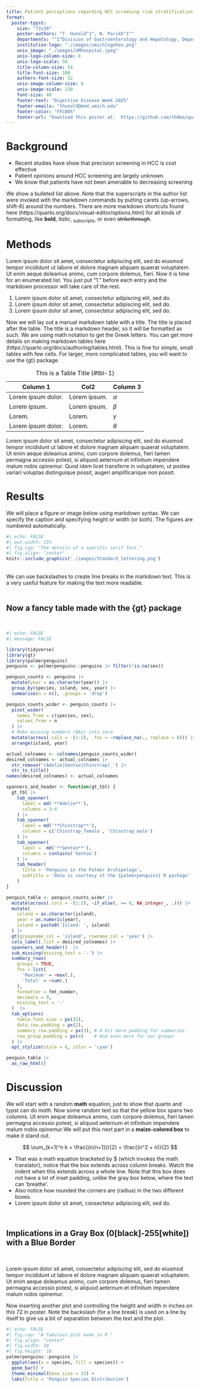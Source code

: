 ```yaml
---
title: Patient perceptions regarding HCC screening risk stratification
format:
  poster-typst: 
    size: "72x30"
    poster-authors: "T. Hunold^1^, N. Parikh^1^"
    departments: "^1^Division of Gastroenterology and Hepatology, Department of Internal Medicine, University of Michigan"
    institution-logo: "./images/umichlogohex.png"
    univ_image: "./images/UMhospital.jpeg"
    univ-logo-column-size: 6
    univ-logo-scale: 50
    title-column-size: 54
    title-font-size: 100
    authors-font-size: 52
    univ-image-column-size: 8
    univ-image-scale: 130
    font-size: 48
    footer-text: "Digestive Disease Week 2025"
    footer-emails: "thunold@med.umich.edu"
    footer-color: "FFCB05"
    footer-url: "Download this poster at:  https://github.com/th8ma/quarto_poster_template/blob/aasldHCC_Perceptions/poster.pdf"
---
```


# Background

-   Recent studies have show that precision screening in HCC is cost effective
-   Patient opinions around HCC screening are largely unknown
-   We know that patients have not been amenable to decreasing screening

We show a bulleted list above. Note that the superscripts in the author list were invoked with the markdown commands by putting carets (up-arrows, shift-6) around the numbers. There are more markdown shortcuts found here (https://quarto.org/docs/visual-editor/options.html) for all kinds of formatting, like **bold**, *italic*, ~subscripts~, or even ~~strikethrough~~.

# Methods

Lorem ipsum dolor sit amet, consectetur adipiscing elit, sed do eiusmod tempor incididunt ut labore et dolore magnam aliquam quaerat voluptatem. Ut enim aeque doleamus animo, cum corpore dolemus, fieri. Now it is time for an enumerated list. You just put "1." before each entry and the markdown processor will take care of the rest.

1.  Lorem ipsum dolor sit amet, consectetur adipiscing elit, sed do.
2.  Lorem ipsum dolor sit amet, consectetur adipiscing elit, sed do.
3.  Lorem ipsum dolor sit amet, consectetur adipiscing elit, sed do.

Now we will lay out a manual markdown table with a title. The title is placed after the table. The title is a markdown header, so it will be formatted as such. We are using math notation to get the Greek letters. You can get more details on making markdown tables here (https://quarto.org/docs/authoring/tables.html). This is fine for simple, small tables with few cells. For larger, more complicated tables, you will want to use the {gt} package.

| Column 1           | Col2         | Column 3 |
|--------------------|--------------|----------|
| Lorem ipsum dolor. | Lorem ipsum. | $\alpha$ |
| Lorem ipsum.       | Lorem ipsum. | $\beta$  |
| Lorem.             | Lorem.       | $\gamma$ |
| Lorem ipsum dolor. | Lorem.       | $\theta$ |

: This is a Table Title {#tbl-1}

Lorem ipsum dolor sit amet, consectetur adipiscing elit, sed do eiusmod tempor incididunt ut labore et dolore magnam aliquam quaerat voluptatem. Ut enim aeque doleamus animo, cum corpore dolemus, fieri tamen permagna accessio potest, si aliquod aeternum et infinitum impendere malum nobis opinemur. Quod idem licet transferre in voluptatem, ut postea variari voluptas distinguique possit, augeri amplificarique non possit.

# Results

We will place a figure or image below using markdown syntax. We can specify the caption and specifying height or width (or both). The figures are numbered automatically.

```r
#| echo: FALSE
#| out.width: 15%
#| fig.cap: "The details of a specific serif font."
#| fig.align: "center"
knitr::include_graphics('./images/Standard_lettering.png')
```

\
We can use backslashes to create line breaks in the markdown text. This is a very useful feature for making the text more readable.\
\

## Now a fancy table made with the {gt} package

\

```r
#| echo: FALSE
#| message: FALSE

library(tidyverse)
library(gt)
library(palmerpenguins)
penguins <- palmerpenguins::penguins |> filter(!is.na(sex))

penguin_counts <- penguins |> 
  mutate(year = as.character(year)) |> 
  group_by(species, island, sex, year) |> 
  summarise(n = n(), .groups = 'drop')

penguin_counts_wider <- penguin_counts |> 
  pivot_wider(
    names_from = c(species, sex),
    values_from = n
  ) |> 
  # Make missing numbers (NAs) into zero
  mutate(across(.cols = -(1:2), .fns = ~replace_na(., replace = 0))) |> 
  arrange(island, year) 

actual_colnames <- colnames(penguin_counts_wider)
desired_colnames <- actual_colnames |> 
  str_remove('(Adelie|Gentoo|Chinstrap)_') |> 
  str_to_title()
names(desired_colnames) <- actual_colnames

spanners_and_header <- function(gt_tbl) {
  gt_tbl |> 
    tab_spanner(
      label = md('**Adelie**'),
      columns = 3:4
    ) |> 
    tab_spanner(
      label = md('**Chinstrap**'),
      columns = c('Chinstrap_female', 'Chinstrap_male')
    ) |> 
    tab_spanner(
      label =  md('**Gentoo**'),
      columns = contains('Gentoo')
    ) |> 
    tab_header(
      title = 'Penguins in the Palmer Archipelago',
      subtitle = 'Data is courtesy of the {palmerpenguins} R package'
    ) 
}

penguin_table <- penguin_counts_wider |> 
  mutate(across(.cols = -(1:2), ~if_else(. == 0, NA_integer_, .))) |> 
  mutate(
    island = as.character(island), 
    year = as.numeric(year),
    island = paste0('Island: ', island)
  ) |> 
  gt(groupname_col = 'island', rowname_col = 'year') |> 
  cols_label(.list = desired_colnames) |> 
  spanners_and_header()  |> 
  sub_missing(missing_text = '-') |>
  summary_rows(
    groups = TRUE,
    fns = list(
      'Maximum' = ~max(.),
      'Total' = ~sum(.) 
    ),
    formatter = fmt_number,
    decimals = 0,
    missing_text = '-'
  )  |> 
  tab_options(
    table.font.size = px(32),
    data_row.padding = px(2),
    summary_row.padding = px(3), # A bit more padding for summaries
    row_group.padding = px(4)    # And even more for our groups
  ) |> 
  opt_stylize(style = 6, color = 'cyan')

penguin_table |> 
  as_raw_html()
```

# Discussion

We will start with a random **math** equation, just to show that quarto and typst can do *math*. Now some random text so that the yellow box spans two columns. Ut enim aeque doleamus animo, cum corpore dolemus, fieri tamen permagna accessio potest, si aliquod aeternum et infinitum impendere malum nobis opinemur.We will put this next part in a **maize-colored box** to make it stand out.

::: {.block fill="rgb(\"FFCB05\")" inset="10pt" radius="4pt" stroke="2pt + black"}
$$
\sum_(k=1)^n k = \frac{(n(n+1))}{2} = \frac{(n^2 + n)}{2}
$$

-   That was a math equation bracketed by \$ (which invokes the math translator), notice that the box extends across column breaks. Watch the indent when this extends across a whole line. Note that this box does not have a lot of inset padding, unlike the gray box below, where the text can 'breathe'.
-   Also notice how rounded the corners are (radius) in the two different boxes.
-   Lorem ipsum dolor sit amet, consectetur adipiscing elit, sed do.
:::

\

## Implications in a Gray Box (0\[black\]-255\[white\]) with a Blue Border

\

::: {.block fill="luma(210)" inset="25pt" radius="15pt" stroke="5pt + blue"}
Lorem ipsum dolor sit amet, consectetur adipiscing elit, sed do eiusmod tempor incididunt ut labore et dolore magnam aliquam quaerat voluptatem. Ut enim aeque doleamus animo, cum corpore dolemus, fieri tamen permagna accessio potest, si aliquod aeternum et infinitum impendere malum nobis opinemur.
:::

Now inserting another plot and controlling the height and width in inches on this 72 in poster. Note the backslash (for a line break) is used on a line by itself to give us a bit of separation between the text and the plot.\

```r
#| echo: FALSE
#| fig.cap: "A fabulous plot made in R."
#| fig.align: "center"
#| fig.width: 18
#| fig.height: 10
palmerpenguins::penguins |> 
  ggplot(aes(x = species, fill = species)) +
  geom_bar() +
  theme_minimal(base_size = 32) +
  labs(title = 'Penguin Species Distribution')
```
